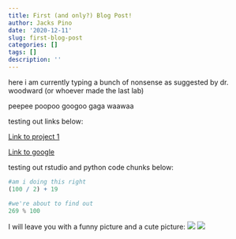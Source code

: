 ```yaml
---
title: First (and only?) Blog Post!
author: Jacks Pino
date: '2020-12-11'
slug: first-blog-post
categories: []
tags: []
description: ''
---
```


here i am currently typing a bunch of nonsense as suggested by dr. woodward (or whoever made the last lab)

peepee poopoo googoo gaga waawaa

testing out links below:

[Link to project 1](/project/project1/)

[Link to google](https://www.google.com)

testing out rstudio and python code chunks below:
```r
#am i doing this right
(100 / 2) + 19
```

```python
#we're about to find out
269 % 100
```

I will leave you with a funny picture and a cute picture:
![](/post/2020-12-04-first-blog-post_files/IMG_20201106_100740.jpg)
![](/post/2020-12-04-first-blog-post_files/Snapchat-877219221.jpg)
